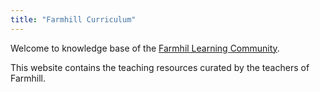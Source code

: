 ```yaml
---
title: "Farmhill Curriculum"
---
```


Welcome to knowledge base of the [Farmhil Learning Community](https://farmhill-learning.org/).

This website contains the teaching resources curated by the teachers of Farmhill.
